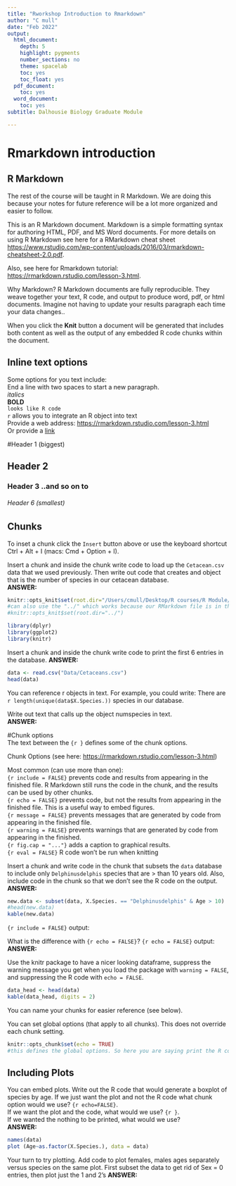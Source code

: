 ```yaml
---
title: "Rworkshop Introduction to Rmarkdown"
author: "C mull"
date: "Feb 2022"
output:
  html_document:
    depth: 5
    highlight: pygments
    number_sections: no
    theme: spacelab
    toc: yes
    toc_float: yes
  pdf_document:
    toc: yes
  word_document:
    toc: yes
subtitle: Dalhousie Biology Graduate Module

---
```


# Rmarkdown introduction

## R Markdown
The rest of the course will be taught in R Markdown. We are doing this because your notes for future reference will be a lot more organized and easier to follow. 

This is an R Markdown document. Markdown is a simple formatting syntax for authoring HTML, PDF, and MS Word documents. For more details on using R Markdown see here for a RMarkdown cheat sheet <https://www.rstudio.com/wp-content/uploads/2016/03/rmarkdown-cheatsheet-2.0.pdf>.

Also, see here for Rmarkdown tutorial: <https://rmarkdown.rstudio.com/lesson-3.html>.

Why Markdown? R Markdown documents are fully reproducible. They weave together your text, R code, and output to produce word, pdf, or html documents. Imagine not having to update your results paragraph each time your data changes..


When you click the **Knit** button a document will be generated that includes both content as well as the output of any embedded R code chunks within the document. 

## Inline text options  

Some options for you text include:  
End a line with two spaces to start a new paragraph.  
*italics*  
**BOLD**  
`looks like R code`  
`r ` allows you to integrate an R object into text  
Provide a web address: <https://rmarkdown.rstudio.com/lesson-3.html>  
Or provide a [link](https://rmarkdown.rstudio.com/lesson-3.html) 


#Header 1 (biggest)

## Header 2

### Header 3 ..and so on to  

###### Header 6 (smallest)  

## Chunks  

To inset a chunk click the `Insert` button above or use the keyboard shortcut Ctrl + Alt + I (macs: Cmd + Option + I).  

Insert a chunk and inside the chunk write code to load up the `Cetacean.csv` data that we used previously. Then write out code that creates and object that is the number of species in our cetacean database.  
**ANSWER:**

```r
knitr::opts_knit$set(root.dir="/Users/cmull/Desktop/R courses/R Module/R-for-Ecologists-Dal-Bio/")
#can also use the "../" which works because our RMarkdown file is in the code folder, but we want to set the folder above "cRash-course" as our working directory when we knit the report.
#knitr::opts_knit$set(root.dir="../")
```


```r
library(dplyr)
library(ggplot2)
library(knitr)
```


Insert a chunk and inside the chunk write code to print the first 6 entries in the database. 
**ANSWER:**
```r
data <- read.csv("Data/Cetaceans.csv")
head(data)
```



You can reference r objects in text. For example, you could write: There are `r length(unique(data$X.Species.))` species in our database. 


Write out text that calls up the object numspecies in text.  
**ANSWER:**



#Chunk options  
The text between the `{r }` defines some of the chunk options. 

Chunk Options (see here: <https://rmarkdown.rstudio.com/lesson-3.html>)

Most common (can use more than one):  
`{r include = FALSE}` prevents code and results from appearing in the finished file. R Markdown still runs the code in the chunk, and the results can be used by other chunks.  
`{r echo = FALSE}` prevents code, but not the results from appearing in the finished file. This is a useful way to embed figures.  
`{r message = FALSE}` prevents messages that are generated by code from appearing in the finished file.  
`{r warning = FALSE}` prevents warnings that are generated by code from appearing in the finished.  
`{r fig.cap = "..."}` adds a caption to graphical results.  
`{r eval = FALSE}` R code won't be run when knitting 

Insert a chunk and write code in the chunk that subsets the `data` database to include only `Delphinusdelphis` species that are > than 10 years old. Also, include code in the chunk so that we don't see the R code on the output.  
**ANSWER:**

```r

new.data <- subset(data, X.Species. == "Delphinusdelphis" & Age > 10)
#head(new.data)
kable(new.data)
```


`{r include = FALSE}` output:

What is the difference with `{r echo = FALSE}`?
`{r echo = FALSE}` output:  
**ANSWER:**




Use the knitr package to have a nicer looking dataframe, suppress the warning message you get when you load the package with `warning = FALSE`, and suppressing the R code with `echo = FALSE`.
```r

data_head <- head(data)
kable(data_head, digits = 2)
```

You can name your chunks for easier reference (see below).


You can set global options (that apply to all chunks). This does not override each chunk setting.
```r
knitr::opts_chunk$set(echo = TRUE)
#this defines the global options. So here you are saying print the R code in each of the chunks
```

## Including Plots

You can embed plots. Write out the R code that would generate a boxplot of species by age. If we just want the plot and not the R code what chunk option would we use? `{r echo=FALSE}`.  
If  we want the plot and the code, what would we use? `{r }`.  
If we wanted the nothing to be printed, what would we use?  
**ANSWER:**

```r
names(data)
plot (Age~as.factor(X.Species.), data = data)
```

Your turn to try plotting. Add code to plot females, males ages separately versus species on the same plot. First subset the data to get rid of Sex = 0 entries, then plot just the 1 and 2's
**ANSWER:**

